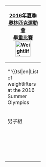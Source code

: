 {| style="float:right; clear:right; padding:0.3em; margin-left:15px; border:1px solid #B8C7D9; background:#f5faff; text-align:right; font-size:90%; line-height:1.5em"
|- style="background:#cedff2; text-align:center;"
!colspan="6"|[[2016年夏季奧林匹克運動會]]<br/>[[2016年夏季奧林匹克運動會舉重比賽|舉重比賽]]<br/>[[Image:Weightlifting pictogram.svg|50px]]
|- style="text-align:center;"
| colspan=6 | '''{{tsl|en|List of weightlifters at the 2016 Summer Olympics||運動員名單}}'''
|- style="background:#deeaf6; text-align:center;"
|colspan=3| 男子組
|colspan=3| 女子組
|-
|style="width:1em;"|&nbsp;
|[[2016年夏季奥林匹克运动会举重比赛－男子56公斤级|56 kg]]
|style="width:1em;"|&nbsp;
|style="width:1em;"|&nbsp;
|[[2016年夏季奧林匹克運動會舉重比賽－女子48公斤級|48 kg]]
|style="width:1em;"|&nbsp;
|-
|
|{{tsl|en|Weightlifting at the 2016 Summer Olympics – Men's 62 kg|2016年夏季奧林匹克運動會舉重比賽－男子62公斤級|62 kg}}
|
|
|[[2016年夏季奧林匹克運動會舉重比賽－女子53公斤級|53 kg]]
|
|-
|
|{{tsl|en|Weightlifting at the 2016 Summer Olympics – Men's 69 kg|2016年夏季奧林匹克運動會舉重比賽－男子69公斤級|69 kg}}
|
|
|[[2016年夏季奧林匹克運動會舉重比賽－女子58公斤級|58 kg]]
|
|-
|
|{{tsl|en|Weightlifting at the 2016 Summer Olympics – Men's 77 kg|2016年夏季奧林匹克運動會舉重比賽－男子77公斤級|77 kg}}
|
|
|{{tsl|en|Weightlifting at the 2016 Summer Olympics – Women's 63 kg|2016年夏季奧林匹克運動會舉重比賽－女子63公斤級|63 kg}}
|
|-
|
|{{tsl|en|Weightlifting at the 2016 Summer Olympics – Men's 85 kg|2016年夏季奧林匹克運動會舉重比賽－男子85公斤級|85 kg}}
|
|
|{{tsl|en|Weightlifting at the 2016 Summer Olympics – Women's 69 kg|2016年夏季奧林匹克運動會舉重比賽－女子69公斤級|69 kg}}
|
|-
|
|[[2016年夏季奧林匹克運動會舉重比賽－男子94公斤級|94 kg]]
|
|
|{{tsl|en|Weightlifting at the 2016 Summer Olympics – Women's 75 kg|2016年夏季奧林匹克運動會舉重比賽－女子75公斤級|75 kg}}
|
|-
|
|{{tsl|en|Weightlifting at the 2016 Summer Olympics – Men's 105 kg|2016年夏季奧林匹克運動會舉重比賽－男子105公斤級|105 kg}}
|
|
|{{tsl|en|Weightlifting at the 2016 Summer Olympics – Women's +75 kg|2016年夏季奧林匹克運動會舉重比賽－女子75公斤以上級|+75 kg}}
|
|-
|
|{{tsl|en|Weightlifting at the 2016 Summer Olympics – Men's +105 kg|2016年夏季奧林匹克運動會舉重比賽－男子105公斤以上級|+105 kg}}
|
|
|
|
|}<noinclude>
[[Category:2016年夏季奧林匹克運動會比賽項目導航模板|{{PAGENAME}}]]
[[Category:夏季奧林匹克運動會舉重比賽導航模板|{{PAGENAME}}]]
</noinclude>
